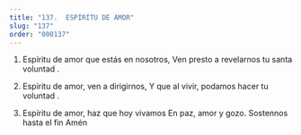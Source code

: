 ```yaml
---
title: "137.  ESPÍRITU DE AMOR"
slug: "137"
order: "000137"
---
```


1. Espíritu de amor que estás en nosotros, Ven presto a revelarnos tu santa voluntad .

2. Espíritu de amor, ven a dirigirnos,
Y que al vivir, podamos hacer tu voluntad .

3. Espíritu de amor, haz que hoy vivamos
En paz, amor y gozo. Sostennos hasta el fin
Amén

